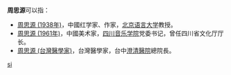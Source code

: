 '''周思源'''可以指：
* [[周思源_(1938年)|周思源 (1938年)]]，中國红学家、作家，[[北京语言大学|北京语言大学]]教授。
* [[周思源_(1961年)|周思源 (1961年)]]，中國美术家，[[四川音乐学院|四川音乐学院]]党委书记，曾任四川省文化厅厅长。
* [[周思源_(台灣醫學家)|周思源 (台灣醫學家)]]，台灣醫學家，台中[[澄清醫院|澄清醫院]]總院長。

{{disambig}}

[[Category:三字周姓人名消歧義|si]]